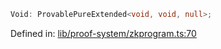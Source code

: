 ```ts
Void: ProvablePureExtended<void, void, null>;
```

Defined in: [lib/proof-system/zkprogram.ts:70](https://github.com/o1-labs/o1js/blob/fca908c243ee8e908efacaf73a882d48759e675a/src/lib/proof-system/zkprogram.ts#L70)
